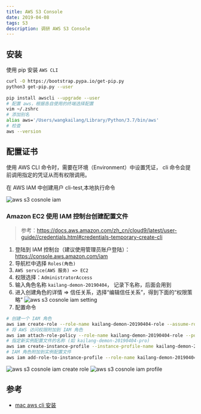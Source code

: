 ```yaml
---
title: AWS S3 Console
date: 2019-04-08
tags: S3
description: 调研 AWS S3 Console
---
```


## 安装
使用 pip 安装 `AWS CLI`

```bash
curl -O https://bootstrap.pypa.io/get-pip.py
python3 get-pip.py --user
 
pip install awscli --upgrade --user
# 配置 aws，根据各自使用的终端选择配置
vim ~/.zshrc
# 添加别名
alias aws='/Users/wangkailang/Library/Python/3.7/bin/aws'
# 检查
aws --version
```

## 配置证书

使用 AWS CLI  命令时，需要在环境（Environment）中设置凭证， cli 命令会提前调用指定的凭证从而有权限调用。

在 AWS IAM 中创建用户 cli-test,本地执行命令

![aws s3 cosnole iam](aws-s3-console-iam.png)

### Amazon EC2 使用 IAM 控制台创建配置文件
> 参考：https://docs.aws.amazon.com/zh_cn/cloud9/latest/user-guide//credentials.html#credentials-temporary-create-cli

1. 登陆到 IAM 控制台（建议使用管理员账户登陆）：https://console.aws.amazon.com/iam
2. 导航栏中选择 `Roles(角色)`
3. `AWS service(AWS 服务) => EC2`
4. 权限选择：`AdministratorAccess`
5. 输入角色名称 `kailang-demon-20190404`， 记录下名称，后面会用到
6. 进入创建角色的详情 => 信任关系，选择“编辑信任关系”，得到下面的“权限策略”
![aws s3 cosnole iam setting](iam-set-json.png)
7. 配置命令
```bash
# 创建一个 IAM 角色
aws iam create-role --role-name kailang-demon-20190404-role --assume-role-policy-document file:///Volumes/develop/s3/kailang-demon-20190404-role-trust.json
# 将 AWS 访问权限附加到 IAM 角色
aws iam attach-role-policy --role-name kailang-demon-20190404-role --policy-arn arn:aws:iam::aws:policy/AdministratorAccess
# 指定新实例配置文件的名称 (如 kailang-demon-20190404-pro)
aws iam create-instance-profile --instance-profile-name kailang-demon-20190404-pro
# IAM 角色附加到实例配置文件
aws iam add-role-to-instance-profile --role-name kailang-demon-20190404-role --instance-profile-name kailang-demon-20190404-pro
```
![aws s3 cosnole iam create role](iam-create-role.png)
![aws s3 cosnole iam profile](iam-profile.png)

## 参考
- [mac aws cli 安装](https://docs.aws.amazon.com/zh_cn/cli/latest/userguide/install-macos.html)
